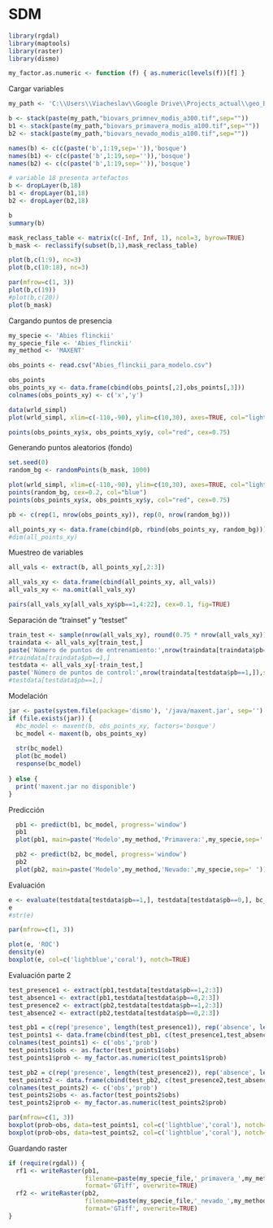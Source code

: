 SDM
========================================================

```r
library(rgdal)
library(maptools)
library(raster)
library(dismo)

my_factor.as.numeric <- function (f) { as.numeric(levels(f))[f] }

```

Cargar variables

```r
my_path <- 'C:\\Users\\Viacheslav\\Google Drive\\Projects_actual\\geo_BioclimInterpolation_Occidente\\Bioclim_a100\\'

b <- stack(paste(my_path,"biovars_primnev_modis_a300.tif",sep=""))
b1 <- stack(paste(my_path,"biovars_primavera_modis_a100.tif",sep=""))
b2 <- stack(paste(my_path,"biovars_nevado_modis_a100.tif",sep=""))

names(b) <- c(c(paste('b',1:19,sep='')),'bosque')
names(b1) <- c(c(paste('b',1:19,sep='')),'bosque')
names(b2) <- c(c(paste('b',1:19,sep='')),'bosque')

# variable 18 presenta artefactos
b <- dropLayer(b,18)
b1 <- dropLayer(b1,18)
b2 <- dropLayer(b2,18)

b
summary(b)

mask_reclass_table <- matrix(c(-Inf, Inf, 1), ncol=3, byrow=TRUE)
b_mask <- reclassify(subset(b,1),mask_reclass_table)
```

```r
plot(b,c(1:9), nc=3)
plot(b,c(10:18), nc=3)
```

```r
par(mfrow=c(1, 3))
plot(b,c(19))
#plot(b,c(20))
plot(b_mask)
```

Cargando puntos de presencia

```r
my_specie <- 'Abies flinckii'
my_specie_file <- 'Abies_flinckii'
my_method <- 'MAXENT'

obs_points <- read.csv("Abies_flinckii_para_modelo.csv")

obs_points
obs_points_xy <- data.frame(cbind(obs_points[,2],obs_points[,3]))
colnames(obs_points_xy) <- c('x','y')

data(wrld_simpl)
plot(wrld_simpl, xlim=c(-110,-90), ylim=c(10,30), axes=TRUE, col="lightyellow")

points(obs_points_xy$x, obs_points_xy$y, col="red", cex=0.75)
```

Generando puntos aleatorios (fondo)

```r
set.seed(0)
random_bg <- randomPoints(b_mask, 1000)

plot(wrld_simpl, xlim=c(-110,-90), ylim=c(10,30), axes=TRUE, col="lightyellow")
points(random_bg, cex=0.2, col="blue")
points(obs_points_xy$x, obs_points_xy$y, col="red", cex=0.75)

pb <- c(rep(1, nrow(obs_points_xy)), rep(0, nrow(random_bg)))

all_points_xy <- data.frame(cbind(pb, rbind(obs_points_xy, random_bg)))
#dim(all_points_xy)
```

Muestreo de variables

```r
all_vals <- extract(b, all_points_xy[,2:3])

all_vals_xy <- data.frame(cbind(all_points_xy, all_vals))
all_vals_xy <- na.omit(all_vals_xy)

pairs(all_vals_xy[all_vals_xy$pb==1,4:22], cex=0.1, fig=TRUE)
```

Separación de "trainset" y "testset"

```r
train_test <- sample(nrow(all_vals_xy), round(0.75 * nrow(all_vals_xy)))
traindata <- all_vals_xy[train_test,]
paste('Número de puntos de entrenamiento:',nrow(traindata[traindata$pb==1,]),sep=' ')
#traindata[traindata$pb==1,]
testdata <- all_vals_xy[-train_test,]
paste('Número de puntos de control:',nrow(traindata[testdata$pb==1,]),sep=' ')
#testdata[testdata$pb==1,]
```

Modelación

```r
jar <- paste(system.file(package='dismo'), '/java/maxent.jar', sep='')
if (file.exists(jar)) {
  #bc_model <- maxent(b, obs_points_xy, factors='bosque')
  bc_model <- maxent(b, obs_points_xy)  
  
  str(bc_model)  
  plot(bc_model)
  response(bc_model)
  
} else {
  print('maxent.jar no disponible')
}

```

Predicción

```r
  pb1 <- predict(b1, bc_model, progress='window')
  pb1
  plot(pb1, main=paste('Modelo',my_method,'Primavera:',my_specie,sep=' '))

  pb2 <- predict(b2, bc_model, progress='window')
  pb2
  plot(pb2, main=paste('Modelo',my_method,'Nevado:',my_specie,sep=' '))
```



Evaluación

```r
e <- evaluate(testdata[testdata$pb==1,], testdata[testdata$pb==0,], bc_model)
e
#str(e)

par(mfrow=c(1, 3))

plot(e, 'ROC')
density(e)
boxplot(e, col=c('lightblue','coral'), notch=TRUE)
```

Evaluación parte 2

```r
test_presence1 <- extract(pb1,testdata[testdata$pb==1,2:3])
test_absence1 <- extract(pb1,testdata[testdata$pb==0,2:3])
test_presence2 <- extract(pb2,testdata[testdata$pb==1,2:3])
test_absence2 <- extract(pb2,testdata[testdata$pb==0,2:3])

test_pb1 = c(rep('presence', length(test_presence1)), rep('absence', length(test_absence1)))
test_points1 <- data.frame(cbind(test_pb1, c(test_presence1,test_absence1)))
colnames(test_points1) <- c('obs','prob')
test_points1$obs <- as.factor(test_points1$obs)
test_points1$prob <- my_factor.as.numeric(test_points1$prob)

test_pb2 = c(rep('presence', length(test_presence2)), rep('absence', length(test_absence2)))
test_points2 <- data.frame(cbind(test_pb2, c(test_presence2,test_absence2)))
colnames(test_points2) <- c('obs','prob')
test_points2$obs <- as.factor(test_points2$obs)
test_points2$prob <- my_factor.as.numeric(test_points2$prob)

par(mfrow=c(1, 3))
boxplot(prob~obs, data=test_points1, col=c('lightblue','coral'), notch=TRUE, main='Primavera')
boxplot(prob~obs, data=test_points2, col=c('lightblue','coral'), notch=TRUE, main='Nevado')
```

Guardando raster

```r
if (require(rgdal)) {
  rf1 <- writeRaster(pb1, 
                     filename=paste(my_specie_file,'_primavera_',my_method,'_superficie_a100.tif',sep=''), 
                     format='GTiff', overwrite=TRUE)
  rf2 <- writeRaster(pb2, 
                     filename=paste(my_specie_file,'_nevado_',my_method,'_superficie_a100.tif',sep=''), 
                     format='GTiff', overwrite=TRUE)
}

```

